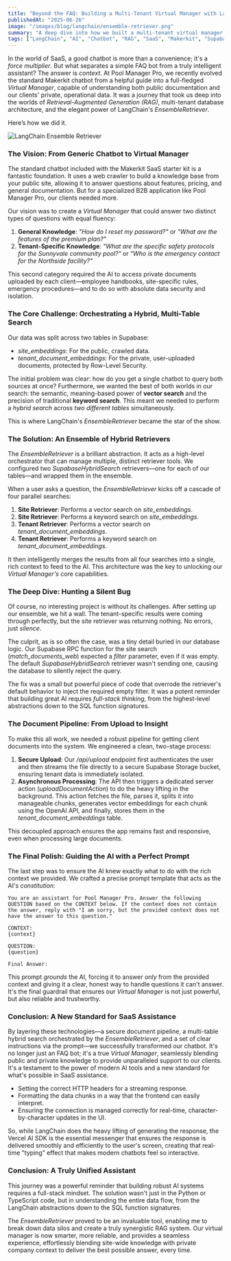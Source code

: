 ```yaml
---
title: "Beyond the FAQ: Building a Multi-Tenant Virtual Manager with LangChain and Makerkit"
publishedAt: "2025-06-26"
image: "/images/blog/langchain/ensemble-retriever.png"
summary: "A deep dive into how we built a multi-tenant virtual manager using LangChain's EnsembleRetriever, combining public documentation and private client data for a truly intelligent chatbot experience."
tags: ["LangChain", "AI", "Chatbot", "RAG", "SaaS", "Makerkit", "Supabase", "TypeScript"]
---
```


In the world of SaaS, a good chatbot is more than a convenience; it's a *force multiplier*. But what separates a simple FAQ bot from a truly intelligent assistant? The answer is *context*. At Pool Manager Pro, we recently evolved the standard Makerkit chatbot from a helpful guide into a full-fledged *Virtual Manager*, capable of understanding both public documentation and our clients' private, operational data. It was a journey that took us deep into the worlds of *Retrieval-Augmented Generation (RAG)*, multi-tenant database architecture, and the elegant power of LangChain's *EnsembleRetriever*.

Here’s how we did it.

<img src="/images/blog/langchain/ensemble-retriever.png" alt="LangChain Ensemble Retriever" className="w-full rounded-lg my-8" />

### The Vision: From Generic Chatbot to Virtual Manager

The standard chatbot included with the Makerkit SaaS starter kit is a fantastic foundation. It uses a web crawler to build a knowledge base from your public site, allowing it to answer questions about features, pricing, and general documentation. But for a specialized B2B application like Pool Manager Pro, our clients needed more.

Our vision was to create a *Virtual Manager* that could answer two distinct types of questions with equal fluency:

1.  **General Knowledge**: *"How do I reset my password?"* or *"What are the features of the premium plan?"*
2.  **Tenant-Specific Knowledge**: *"What are the specific safety protocols for the Sunnyvale community pool?"* or *"Who is the emergency contact for the Northside facility?"*

This second category required the AI to access private documents uploaded by each client—employee handbooks, site-specific rules, emergency procedures—and to do so with absolute data security and isolation.

### The Core Challenge: Orchestrating a Hybrid, Multi-Table Search

Our data was split across two tables in Supabase:

*   *site_embeddings*: For the public, crawled data.
*   *tenant_document_embeddings*: For the private, user-uploaded documents, protected by Row-Level Security.

The initial problem was clear: how do you get a single chatbot to query both sources at once? Furthermore, we wanted the best of both worlds in our search: the semantic, meaning-based power of **vector search** and the precision of traditional **keyword search**. This meant we needed to perform a *hybrid search* across *two different tables* simultaneously.

This is where LangChain's *EnsembleRetriever* became the star of the show.

### The Solution: An Ensemble of Hybrid Retrievers

The *EnsembleRetriever* is a brilliant abstraction. It acts as a high-level orchestrator that can manage multiple, distinct retriever tools. We configured two *SupabaseHybridSearch* retrievers—one for each of our tables—and wrapped them in the ensemble.

When a user asks a question, the *EnsembleRetriever* kicks off a cascade of four parallel searches:

1.  **Site Retriever**: Performs a vector search on *site_embeddings*.
2.  **Site Retriever**: Performs a keyword search on *site_embeddings*.
3.  **Tenant Retriever**: Performs a vector search on *tenant_document_embeddings*.
4.  **Tenant Retriever**: Performs a keyword search on *tenant_document_embeddings*.

It then intelligently merges the results from all four searches into a single, rich context to feed to the AI. This architecture was the key to unlocking our *Virtual Manager's* core capabilities.

### The Deep Dive: Hunting a Silent Bug

Of course, no interesting project is without its challenges. After setting up our ensemble, we hit a wall. The tenant-specific results were coming through perfectly, but the site retriever was returning nothing. No errors, just *silence*.

The culprit, as is so often the case, was a tiny detail buried in our database logic. Our Supabase RPC function for the site search (*match_documents_web*) expected a *filter* parameter, even if it was empty. The default *SupabaseHybridSearch* retriever wasn't sending one, causing the database to silently reject the query.

The fix was a small but powerful piece of code that overrode the retriever's default behavior to inject the required empty filter. It was a potent reminder that building great AI requires *full-stack thinking*, from the highest-level abstractions down to the SQL function signatures.

### The Document Pipeline: From Upload to Insight

To make this all work, we needed a robust pipeline for getting client documents into the system. We engineered a clean, two-stage process:

1.  **Secure Upload**: Our */api/upload* endpoint first authenticates the user and then streams the file directly to a secure Supabase Storage bucket, ensuring tenant data is immediately isolated.
2.  **Asynchronous Processing**: The API then triggers a dedicated server action (*uploadDocumentAction*) to do the heavy lifting in the background. This action fetches the file, parses it, splits it into manageable chunks, generates vector embeddings for each chunk using the OpenAI API, and finally, stores them in the *tenant_document_embeddings* table.

This decoupled approach ensures the app remains fast and responsive, even when processing large documents.

### The Final Polish: Guiding the AI with a Perfect Prompt

The last step was to ensure the AI knew exactly what to do with the rich context we provided. We crafted a precise prompt template that acts as the AI's *constitution*:

```
You are an assistant for Pool Manager Pro. Answer the following QUESTION based on the CONTEXT below. If the context does not contain the answer, reply with "I am sorry, but the provided context does not have the answer to this question."

CONTEXT:
{context}

QUESTION:
{question}

Final Answer:
```

This prompt *grounds* the AI, forcing it to answer *only* from the provided context and giving it a clear, honest way to handle questions it can't answer. It's the final guardrail that ensures our *Virtual Manager* is not just powerful, but also reliable and trustworthy.

### Conclusion: A New Standard for SaaS Assistance

By layering these technologies—a secure document pipeline, a multi-table hybrid search orchestrated by the *EnsembleRetriever*, and a set of clear instructions via the prompt—we successfully transformed our chatbot. It's no longer just an FAQ bot; it's a true *Virtual Manager*, seamlessly blending public and private knowledge to provide unparalleled support to our clients. It's a testament to the power of modern AI tools and a new standard for what's possible in SaaS assistance.

-   Setting the correct HTTP headers for a streaming response.
-   Formatting the data chunks in a way that the frontend can easily interpret.
-   Ensuring the connection is managed correctly for real-time, character-by-character updates in the UI.

So, while LangChain does the heavy lifting of generating the response, the Vercel AI SDK is the essential messenger that ensures the response is delivered smoothly and efficiently to the user's screen, creating that real-time "typing" effect that makes modern chatbots feel so interactive.

### Conclusion: A Truly Unified Assistant

This journey was a powerful reminder that building robust AI systems requires a full-stack mindset. The solution wasn't just in the Python or TypeScript code, but in understanding the entire data flow, from the LangChain abstractions down to the SQL function signatures.

The *EnsembleRetriever* proved to be an invaluable tool, enabling me to break down data silos and create a truly synergistic RAG system. Our virtual manager is now smarter, more reliable, and provides a seamless experience, effortlessly blending site-wide knowledge with private company context to deliver the best possible answer, every time.

